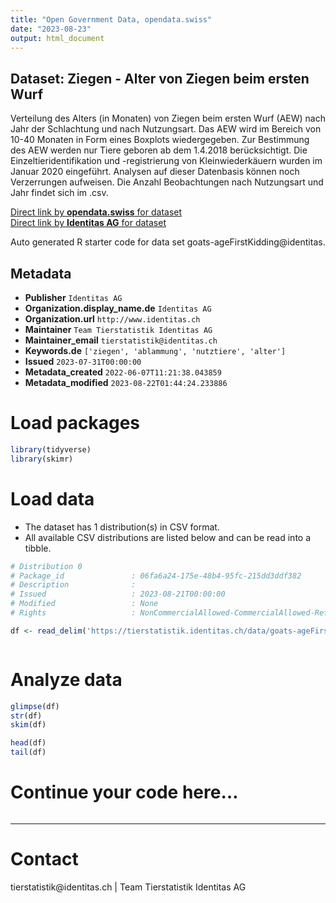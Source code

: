 ```yaml
---
title: "Open Government Data, opendata.swiss"
date: "2023-08-23"
output: html_document
---
```


## Dataset: Ziegen - Alter von Ziegen beim ersten Wurf

Verteilung des Alters (in Monaten) von Ziegen beim ersten Wurf (AEW) nach Jahr der Schlachtung und nach Nutzungsart. Das AEW wird im Bereich von 10-40 Monaten in Form eines Boxplots wiedergegeben. Zur Bestimmung des AEW werden nur Tiere geboren ab dem 1.4.2018 berücksichtigt. Die Einzeltieridentifikation und -registrierung von Kleinwiederkäuern wurden im Januar 2020 eingeführt. Analysen auf dieser Datenbasis können noch Verzerrungen aufweisen. Die Anzahl Beobachtungen nach Nutzungsart und Jahr findet sich im .csv.

[Direct link by **opendata.swiss** for dataset](https://opendata.swiss/de/dataset/ziegen-alter-von-ziegen-bei-der-ersten-ablammung)<br>
[Direct link by **Identitas AG** for dataset](https://tierstatistik.identitas.ch/)

Auto generated R starter code for data set goats-ageFirstKidding@identitas.

## Metadata

- **Publisher** `Identitas AG`
- **Organization.display_name.de** `Identitas AG`
- **Organization.url** `http://www.identitas.ch`
- **Maintainer** `Team Tierstatistik Identitas AG`
- **Maintainer_email** `tierstatistik@identitas.ch`
- **Keywords.de** `['ziegen', 'ablammung', 'nutztiere', 'alter']`
- **Issued** `2023-07-31T00:00:00`
- **Metadata_created** `2022-06-07T11:21:38.043859`
- **Metadata_modified** `2023-08-22T01:44:24.233886`


# Load packages

```r

library(tidyverse)
library(skimr)

```

# Load data

-   The dataset has 1 distribution(s) in CSV format.
-   All available CSV distributions are listed below and can be read into a tibble.

```r

# Distribution 0
# Package_id               : 06fa6a24-175e-48b4-95fc-215dd3ddf382
# Description              : 
# Issued                   : 2023-08-21T00:00:00
# Modified                 : None
# Rights                   : NonCommercialAllowed-CommercialAllowed-ReferenceRequired

df <- read_delim('https://tierstatistik.identitas.ch/data/goats-ageFirstKidding.csv')



```

# Analyze data

```r

glimpse(df)
str(df)
skim(df)

head(df)
tail(df)

```

# Continue your code here...

```r

```

------------------------------------------------------------------------

# Contact

tierstatistik@identitas.ch | Team Tierstatistik Identitas AG
